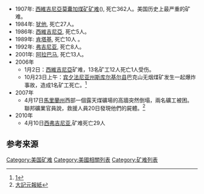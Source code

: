 *1907年: [[西維吉尼亞|西維吉尼亞]][[莫囊加煤矿矿难|莫囊加煤矿矿难]]({{link-en|Monongah Mining disaster}}), 死亡362人。美国历史上最严重的矿难。
*1984年: [[犹他|犹他]], 死亡27人。
*1986年: [[西維吉尼亞|西維吉尼亞]], 死亡5人。
*1989年: [[肯塔基|肯塔基]], 死亡10人 。
*1992年: [[弗吉尼亚|弗吉尼亚]], 死亡8人。
*2001年: [[阿拉巴马|阿拉巴马]], 死亡13人。
*2006年
**1月2日：[[西維吉尼亞|西維吉尼亞]]矿难，13名矿工12人死亡1人受伤。
**10月23日上午：[[宾夕法尼亚州|宾夕法尼亚州]][[斯古吉尔县|斯库尔基尔县]]巴克山无烟煤矿发生一起爆炸事故，造成1名矿工死亡。<ref>[https://web.archive.org/web/20061109082510/http://news.xinhuanet.com/world/2006-10/24/content_5240439.htm]</ref>
*2007年
**4月17日[[馬里蘭州|馬里蘭州]]西部一個露天煤礦場的高牆突然倒塌，兩名礦工被困。聯邦礦業官員說，救援人員20日發現他們的屍體。<ref>[http://www.epochtimes.com/b5/7/4/18/n1682086.htm 大記元報紙]</ref>
*2010年
**4月10日[[西弗吉尼亚|西弗吉尼亚]],矿难死亡29人

==参考来源==
{{reflist}}

[[Category:美国矿难|Category:美国矿难]]
[[Category:美國相關列表|Category:美國相關列表]]
[[Category:矿难列表|Category:矿难列表]]